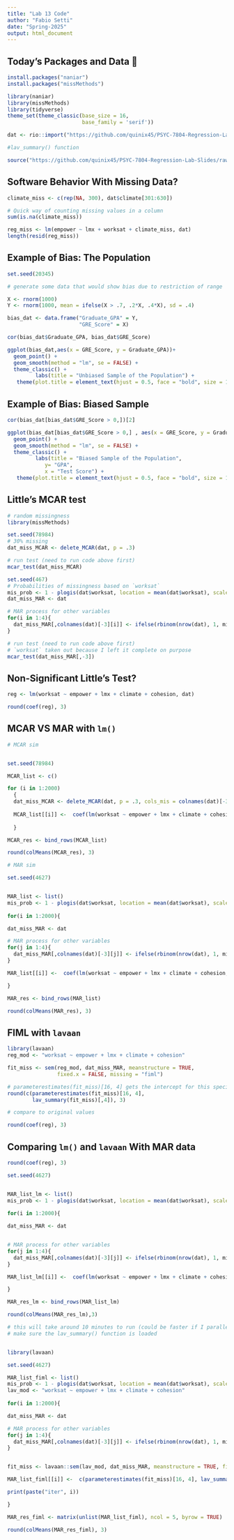 ```yaml
---
title: "Lab 13 Code"
author: "Fabio Setti"
date: "Spring-2025"
output: html_document
---
```



## Today's Packages and Data 🤗

```r
install.packages("naniar")
install.packages("missMethods")
```

```r
library(naniar)
library(missMethods)
library(tidyverse)
theme_set(theme_classic(base_size = 16, 
                        base_family = 'serif'))
```

```r
dat <- rio::import("https://github.com/quinix45/PSYC-7804-Regression-Lab-Slides/raw/refs/heads/main/Slides%20Files/Data/employee.csv")
```


```r
#lav_summary() function

source("https://github.com/quinix45/PSYC-7804-Regression-Lab-Slides/raw/refs/heads/main/Slides%20Files/Additional%20files/lavaan_summary_lab12.R")
```

## Software Behavior With Missing Data?

```r

climate_miss <- c(rep(NA, 300), dat$climate[301:630])

# Quick way of counting missing values in a column
sum(is.na(climate_miss))
```

```r
reg_miss <- lm(empower ~ lmx + worksat + climate_miss, dat)
length(resid(reg_miss))
```

## Example of Bias: The Population

```r
set.seed(20345)

# generate some data that would show bias due to restriction of range

X <- rnorm(1000)
Y <- rnorm(1000, mean = ifelse(X > .7, .2*X, .4*X), sd = .4)

bias_dat <- data.frame("Graduate_GPA" = Y,
                       "GRE_Score" = X)
```

```r
cor(bias_dat$Graduate_GPA, bias_dat$GRE_Score)
```

```r
ggplot(bias_dat,aes(x = GRE_Score, y = Graduate_GPA))+
  geom_point() +
  geom_smooth(method = "lm", se = FALSE) +
  theme_classic() +
         labs(title = "Unbiased Sample of the Population") +
   theme(plot.title = element_text(hjust = 0.5, face = "bold", size = 16))
```

## Example of Bias: Biased Sample 


```r
cor(bias_dat[bias_dat$GRE_Score > 0,])[2]
```


```r
ggplot(bias_dat[bias_dat$GRE_Score > 0,] , aes(x = GRE_Score, y = Graduate_GPA))+
  geom_point() +
  geom_smooth(method = "lm", se = FALSE) +
  theme_classic() +
         labs(title = "Biased Sample of the Population",
            y= "GPA", 
            x = "Test Score") +
   theme(plot.title = element_text(hjust = 0.5, face = "bold", size = 16))
```


## Little's MCAR test


```r
# random missingness
library(missMethods)

set.seed(78984)
# 30% missing
dat_miss_MCAR <- delete_MCAR(dat, p = .3)
```


```r
# run test (need to run code above first)
mcar_test(dat_miss_MCAR)
```

```r
set.seed(467)
# Probabilities of missingness based on `worksat` 
mis_prob <- 1 - plogis(dat$worksat, location = mean(dat$worksat), scale = sd(dat$worksat))
dat_miss_MAR <- dat

# MAR process for other variables
for(i in 1:4){
  dat_miss_MAR[,colnames(dat)[-3][i]] <- ifelse(rbinom(nrow(dat), 1, mis_prob) == "1", NA, dat[,colnames(dat)[-3][i]])
}
```

```r
# run test (need to run code above first)
# `worksat` taken out because I left it complete on purpose
mcar_test(dat_miss_MAR[,-3])
```

## Non-Significant Little's Test?

```r

reg <- lm(worksat ~ empower + lmx + climate + cohesion, dat)

round(coef(reg), 3)

```


## MCAR VS MAR with `lm()`


```r
# MCAR sim


set.seed(78984)

MCAR_list <- c()

for (i in 1:2000) 
  {
  dat_miss_MCAR <- delete_MCAR(dat, p = .3, cols_mis = colnames(dat)[-3])  
  
  MCAR_list[[i]] <-  coef(lm(worksat ~ empower + lmx + climate + cohesion, dat_miss_MCAR))
  
  }

MCAR_res <- bind_rows(MCAR_list)

```

```r
round(colMeans(MCAR_res), 3)
```


```r

# MAR sim

set.seed(4627)


MAR_list <- list()
mis_prob <- 1 - plogis(dat$worksat, location = mean(dat$worksat), scale = sd(dat$worksat))  
  
for(i in 1:2000){

dat_miss_MAR <- dat

# MAR process for other variables
for(j in 1:4){
  dat_miss_MAR[,colnames(dat)[-3][j]] <- ifelse(rbinom(nrow(dat), 1, mis_prob) == "1", NA, dat[,colnames(dat)[-3][j]])
}

MAR_list[[i]] <-  coef(lm(worksat ~ empower + lmx + climate + cohesion, dat_miss_MAR))

}

MAR_res <- bind_rows(MAR_list)
```


```r
round(colMeans(MAR_res), 3)
```

## FIML with `lavaan`

```r
library(lavaan)
reg_mod <- "worksat ~ empower + lmx + climate + cohesion"

fit_miss <- sem(reg_mod, dat_miss_MAR, meanstructure = TRUE, 
                fixed.x = FALSE, missing = "fiml")

# parameterestimates(fit_miss)[16, 4] gets the intercept for this specific model (do not copy and paste this line and expect it to print the intercept for other models, it will not work; you need to look for it through the lavaan summary yourself usually)
round(c(parameterestimates(fit_miss)[16, 4], 
        lav_summary(fit_miss)[,4]), 3)
```



```r
# compare to original values

round(coef(reg), 3)
```

## Comparing `lm()` and `lavaan` With MAR data


```r
round(coef(reg), 3)
```


```r
set.seed(4627)


MAR_list_lm <- list()
mis_prob <- 1 - plogis(dat$worksat, location = mean(dat$worksat), scale = sd(dat$worksat))  
  
for(i in 1:2000){

dat_miss_MAR <- dat


# MAR process for other variables
for(j in 1:4){
  dat_miss_MAR[,colnames(dat)[-3][j]] <- ifelse(rbinom(nrow(dat), 1, mis_prob) == "1", NA, dat[,colnames(dat)[-3][j]])
}

MAR_list_lm[[i]] <-  coef(lm(worksat ~ empower + lmx + climate + cohesion, dat_miss_MAR))

}

MAR_res_lm <- bind_rows(MAR_list_lm)
```


```r
round(colMeans(MAR_res_lm),3)
```



```r
# this will take around 10 minutes to run (could be faster if I parallelized loops)
# make sure the lav_summary() function is loaded


library(lavaan)

set.seed(4627)

MAR_list_fiml <- list()
mis_prob <- 1 - plogis(dat$worksat, location = mean(dat$worksat), scale = sd(dat$worksat))  
lav_mod <- "worksat ~ empower + lmx + climate + cohesion"
  
for(i in 1:2000){

dat_miss_MAR <- dat

# MAR process for other variables
for(j in 1:4){
  dat_miss_MAR[,colnames(dat)[-3][j]] <- ifelse(rbinom(nrow(dat), 1, mis_prob) == "1", NA, dat[,colnames(dat)[-3][j]])
}


fit_miss <- lavaan::sem(lav_mod, dat_miss_MAR, meanstructure = TRUE, fixed.x = FALSE, missing = "fiml")

MAR_list_fiml[[i]] <-  c(parameterestimates(fit_miss)[16, 4], lav_summary(fit_miss)[,4])

print(paste("iter", i))

}

MAR_res_fiml <- matrix(unlist(MAR_list_fiml), ncol = 5, byrow = TRUE)
```

```r
round(colMeans(MAR_res_fiml), 3)
```



